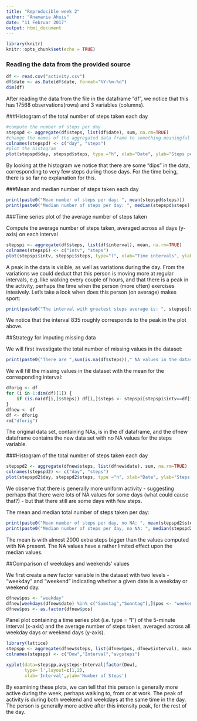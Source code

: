 ---
title: "Reproducible week 2"
author: "Anamaria Ahuis"
date: "11 Februar 2017"
output: html_document
---

```{r setup, include=FALSE}
library(knitr)
knitr::opts_chunk$set(echo = TRUE)
```

### Reading the data from the provided source

```{r}
df <- read.csv("activity.csv")
df$date <- as.Date(df$date, format="%Y-%m-%d")
dim(df)
```

After reading the data from the file in the dataframe "df", we notice that this has 17568 observations(rows) and 3 variables (columns).

###Histogram of the total number of steps taken each day

```{r df}
#compute the number of steps per day
stepspd <- aggregate(df$steps, list(df$date), sum, na.rm=TRUE)
#change the names of the aggregated data frame to something meaningful
colnames(stepspd) <- c("day", "steps")
#plot the histogram
plot(stepspd$day, stepspd$steps, type ="h", xlab="Date", ylab="Steps per day", main="Histogram of steps per day")
```

By looking at the histogram we notice that there are some "dips" in the data, corresponding to very few steps during those days. For the time being, there is so far no explanation for this.

###Mean and median number of steps taken each day
```{r}
print(paste0("Mean number of steps per day: ", mean(stepspd$steps)))
print(paste0("Median number of steps per day: ", median(stepspd$steps)))
```

###Time series plot of the average number of steps taken

Compute the average number of steps taken, averaged across all days (y-axis) on each interval
```{r}
stepspi <- aggregate(df$steps, list(df$interval), mean, na.rm=TRUE)
colnames(stepspi) <- c("intv", "steps")
plot(stepspi$intv, stepspi$steps, type="l", xlab="Time intervals", ylab="Mean number of steps within interval", main="Time series mean number of steps per 5 minutes interval")
```

A peak in the data is visible, as well as variations during the day. From the variations we could deduct that this person is moving more at regular intervals, e.g. like walking every couple of hours, and that there is a peak in the activity, perhaps the time when the person (more often) exercises intesively. Let's take a look when does this person (on average) makes sport:

```{r}
print(paste0("The interval with greatest steps average is: ", stepspi[stepspi$steps==max(stepspi$steps),]$intv))
```

We notice that the interval 835 roughly corresponds to the peak in the plot above.

##Strategy for imputing missing data

We will first investigate the total number of missing values in the dataset:

```{r}
print(paste0("There are ",sum(is.na(df$steps))," NA values in the dataset."))
```

We will fill the missing values in the dataset with the mean for the corresponding interval:

```{r}
dforig <- df
for (i in 1:dim(df)[1]) {
    if (is.na(df[i,]$steps)) df[i,]$steps <- stepspi[stepspi$intv==df[i,]$interval,]$steps
}
dfnew <- df
df <- dforig
rm("dforig")
```

The original data set, containing NAs, is in the df dataframe, and the dfnew dataframe contains the new data set with no NA values for the steps variable.

###Histogram of the total number of steps taken each day

```{r}
stepspd2 <- aggregate(dfnew$steps, list(dfnew$date), sum, na.rm=TRUE)
colnames(stepspd2) <- c("day", "steps")
plot(stepspd2$day, stepspd2$steps, type ="h", xlab="Date", ylab="Steps per day", main="Histogram of steps per day")
```

We observe that there is generally more uniform activity - suggesting perhaps that there were lots of NA values for some days (what could cause that?) - but that there still are some days with few steps.

The mean and median total number of steps taken per day:

```{r}
print(paste0("Mean number of steps per day, no NA: ", mean(stepspd2$steps)))
print(paste0("Median number of steps per day, no NA: ", median(stepspd2$steps)))
```

The mean is with almost 2000 extra steps bigger than the values computed with NA present.
The NA values have a rather limited effect upon the median values.

##Comparison of weekdays and weekends' values

We first create a new factor variable in the dataset with two levels - "weekday" and "weekend" indicating whether a given date is a weekday or weekend day.

```{r}
dfnew$pos <- "weekday"
dfnew[weekdays(dfnew$date) %in% c("Samstag","Sonntag"),]$pos <- "weekend"
dfnew$pos <- as.factor(dfnew$pos)
```

Panel plot containing a time series plot (i.e. type = "l") of the 5-minute interval (x-axis) and the average number of steps taken, averaged across all weekday days or weekend days (y-axis). 

```{r}
library(lattice)
stepspp <- aggregate(dfnew$steps, list(dfnew$pos, dfnew$interval), mean)
colnames(stepspp) <- c("Dow","Interval","avgsteps")

xyplot(data=stepspp,avgsteps~Interval|factor(Dow),
       type='l',layout=c(1,2),
       xlab='Interval',ylab='Number of Steps')
```

By examining these plots, we can tell that this person is generally more active during the week, perhaps walking to, from or at work. The peak of activity is during both weekend and weekdays at the same time in the day. The person is generally more active after this intensity peak, for the rest of the day.


